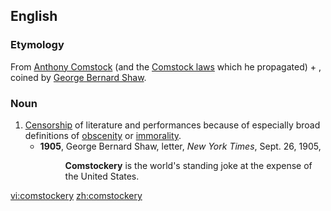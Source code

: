 ==English==

===Etymology===
From [[:w:Anthony Comstock|Anthony Comstock]] (and the [[w:Comstock laws|Comstock laws]] which he propagated) + {{term|-ery}}, coined by [[w:George Bernard Shaw|George Bernard Shaw]].

===Noun===
{{en-noun|-}}

#[[censorship|Censorship]] of literature and performances because of especially broad definitions of [[obscenity]] or [[immorality]].
#*'''1905''', George Bernard Shaw, letter, ''New York Times'', Sept. 26, 1905,
#*:'''Comstockery''' is the world's standing joke at the expense of the United States.

[[vi:comstockery]]
[[zh:comstockery]]
